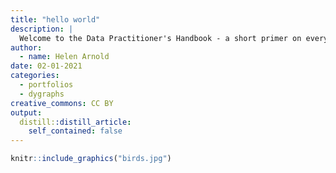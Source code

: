 ```yaml
---
title: "hello world"
description: |
  Welcome to the Data Practitioner's Handbook - a short primer on everything data.
author:
  - name: Helen Arnold
date: 02-01-2021
categories:
  - portfolios
  - dygraphs
creative_commons: CC BY
output:
  distill::distill_article:
    self_contained: false 
---
```


```r
knitr::include_graphics("birds.jpg")

```

